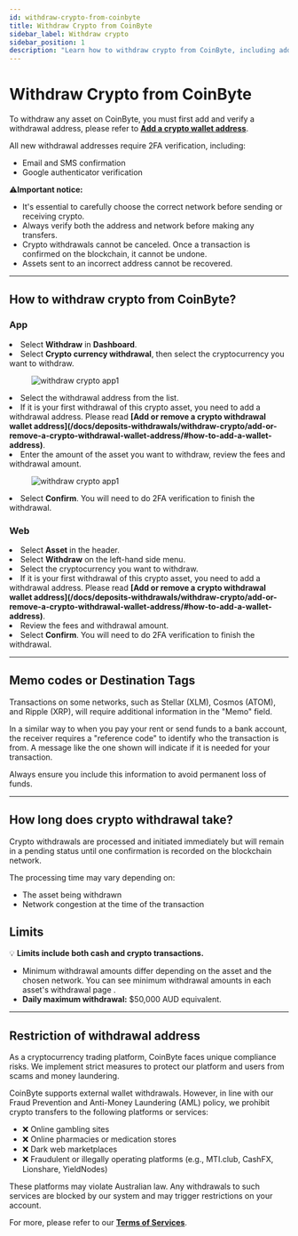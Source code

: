 ```yaml
---
id: withdraw-crypto-from-coinbyte
title: Withdraw Crypto from CoinByte
sidebar_label: Withdraw crypto
sidebar_position: 1
description: "Learn how to withdraw crypto from CoinByte, including address setup, supported networks, fees, and limits."
---
```



# Withdraw Crypto from CoinByte

To withdraw any asset on CoinByte, you must first add and verify a withdrawal address, please refer to <strong>[Add a crypto wallet address](/docs/deposits-withdrawals/withdraw-crypto/add-or-remove-a-crypto-withdrawal-wallet-address/#how-to-add-a-wallet-address)</strong>.

All new withdrawal addresses require 2FA verification, including:

- Email and SMS confirmation
- Google authenticator verification

<WarningBox>
⚠️<strong>Important notice:</strong>
<ul>
<li>It's essential to carefully choose the correct network before sending or receiving crypto.</li>
<li>Always verify both the address and network before making any transfers.</li>
<li>Crypto withdrawals cannot be canceled. Once a transaction is confirmed on the blockchain, it cannot be undone.</li>
<li>Assets sent to an incorrect address cannot be recovered.</li>
</ul>
</WarningBox>

---

## How to withdraw crypto from CoinByte?

<Tabs>
<TabItem value="Mobile App" label="App">
<div style={{ marginTop: '2.5rem' }}></div>

### **App**

<div style={{ marginBottom: '1.5rem' }}></div>

<RoundStepList>
<li>Select <strong>Withdraw</strong> in <strong>Dashboard</strong>.</li>
<li>Select <strong>Crypto currency withdrawal</strong>, then select the cryptocurrency you want to withdraw.</li>

<figure style={{ textAlign: 'center' }}>
  <img src={useBaseUrl('/img/deposits-withdrawals/withdraw-crypto/withdraw-crypto-from-coinbyte/1.png')} alt="withdraw crypto app1" style={{ width: 300 }} />
</figure>

<li>Select the withdrawal address from the list.</li>
<li>If it is your first withdrawal of this crypto asset, you need to add a withdrawal address. Please read <strong>[Add or remove a crypto withdrawal wallet address](/docs/deposits-withdrawals/withdraw-crypto/add-or-remove-a-crypto-withdrawal-wallet-address/#how-to-add-a-wallet-address)</strong>.</li>
<li>Enter the amount of the asset you want to withdraw, review the fees and withdrawal amount.</li>

<figure style={{ textAlign: 'center' }}>
  <img src={useBaseUrl('/img/deposits-withdrawals/withdraw-crypto/withdraw-crypto-from-coinbyte/2.png')} alt="withdraw crypto app1" style={{ width: 300 }} />
</figure>

<li>Select <strong>Confirm</strong>. You will need to do 2FA verification to finish the withdrawal.</li>
</RoundStepList>

</TabItem>

<TabItem value="Web Platform" label="Web">
<div style={{ marginTop: '2.5rem' }}></div>

### **Web**

<div style={{ marginBottom: '1.5rem' }}></div>

<RoundStepList>
<li>Select <strong>Asset</strong> in the header.</li>
<li>Select <strong>Withdraw</strong> on the left-hand side menu.</li>
<li>Select the cryptocurrency you want to withdraw.</li>
<li>If it is your first withdrawal of this crypto asset, you need to add a withdrawal address. Please read <strong>[Add or remove a crypto withdrawal wallet address](/docs/deposits-withdrawals/withdraw-crypto/add-or-remove-a-crypto-withdrawal-wallet-address/#how-to-add-a-wallet-address)</strong>.</li>
<li>Review the fees and withdrawal amount.</li>
<li>Select <strong>Confirm</strong>. You will need to do 2FA verification to finish the withdrawal.</li>
</RoundStepList>

</TabItem>
</Tabs>

---

## Memo codes or Destination Tags

Transactions on some networks, such as Stellar (XLM), Cosmos (ATOM), and Ripple (XRP), will require additional information in the "Memo" field.  

In a similar way to when you pay your rent or send funds to a bank account, the receiver requires a "reference code" to identify who the transaction is from. A message like the one shown will indicate if it is needed for your transaction.

Always ensure you include this information to avoid permanent loss of funds.

---

## How long does crypto withdrawal take?

Crypto withdrawals are processed and initiated immediately but will remain in a pending status until one confirmation is recorded on the blockchain network.

The processing time may vary depending on:

- The asset being withdrawn
- Network congestion at the time of the transaction

## Limits

<InfoBox>
💡 <strong>Limits include both cash and crypto transactions.</strong>
</InfoBox>

- Minimum withdrawal amounts differ depending on the asset and the chosen network. You can see minimum withdrawal amounts in each asset's withdrawal page .
- <strong>Daily maximum withdrawal:</strong> $50,000 AUD equivalent.

---

## Restriction of withdrawal address

As a cryptocurrency trading platform, CoinByte faces unique compliance risks. We implement strict measures to protect our platform and users from scams and money laundering.

CoinByte supports external wallet withdrawals. However, in line with our Fraud Prevention and Anti-Money Laundering (AML) policy, we prohibit crypto transfers to the following platforms or services:

- ❌ Online gambling sites
- ❌ Online pharmacies or medication stores
- ❌ Dark web marketplaces
- ❌ Fraudulent or illegally operating platforms (e.g., MTI.club, CashFX, Lionshare, YieldNodes)

These platforms may violate Australian law. Any withdrawals to such services are blocked by our system and may trigger restrictions on your account.

For more, please refer to our <strong>[Terms of Services](/docs/user-guide/LEGAL/terms-of-service)</strong>.

<RelatedArticles category="deposits-withdrawals" />
